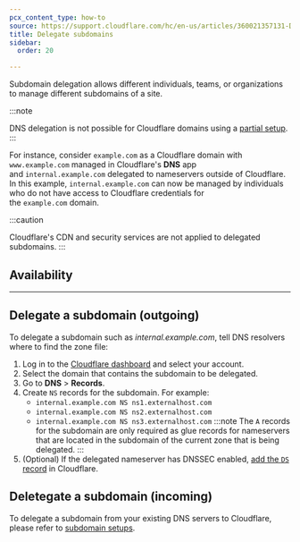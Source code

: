 ```yaml
---
pcx_content_type: how-to
source: https://support.cloudflare.com/hc/en-us/articles/360021357131-Delegating-Subdomains-Outside-of-Cloudflare
title: Delegate subdomains
sidebar:
  order: 20

---
```



Subdomain delegation allows different individuals, teams, or organizations to manage different subdomains of a site.

:::note

DNS delegation is not possible for Cloudflare domains using a [partial setup](/dns/zone-setups/partial-setup).
:::

For instance, consider `example.com` as a Cloudflare domain with `www.example.com` managed in Cloudflare's **DNS** app and `internal.example.com` delegated to nameservers outside of Cloudflare. In this example, `internal.example.com` can now be managed by individuals who do not have access to Cloudflare credentials for the `example.com` domain.

:::caution

Cloudflare's CDN and security services are not applied to delegated subdomains.
:::

## Availability

<FeatureTable id="dns.subdomain_delegation" />

***

## Delegate a subdomain (outgoing)

To delegate a subdomain such as *internal.example.com*, tell DNS resolvers where to find the zone file:

1. Log in to the [Cloudflare dashboard](https://dash.cloudflare.com) and select your account.
2. Select the domain that contains the subdomain to be delegated.
3. Go to **DNS** > **Records**.
4. Create `NS` records for the subdomain. For example:
   * `internal.example.com NS ns1.externalhost.com`
   * `internal.example.com NS ns2.externalhost.com`
   * `internal.example.com NS ns3.externalhost.com`
   :::note
   The `A` records for the subdomain are only required as glue records for nameservers that are located in the subdomain of the current zone that is being delegated.
   :::
5. (Optional) If the delegated nameserver has DNSSEC enabled, [add the `DS` record](/dns/dnssec/#1-activate-dnssec-in-cloudflare) in Cloudflare.

## Deletegate a subdomain (incoming)

To delegate a subdomain from your existing DNS servers to Cloudflare, please refer to [subdomain setups](dns/zone-setups/subdomain-setup).
